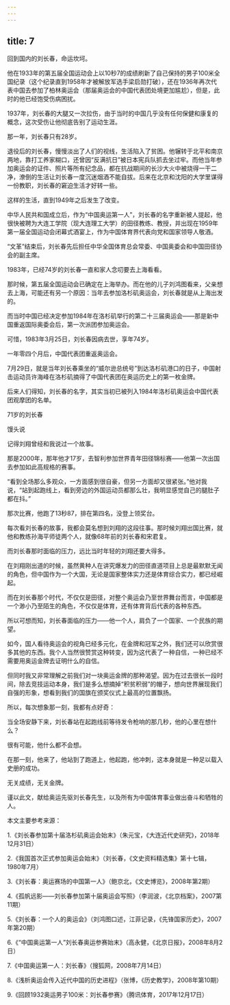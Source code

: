 ```yaml
---
---
---
```

title: 7
---



回到国内的刘长春，命运坎坷。

他在1933年的第五届全国运动会上以10秒7的成绩刷新了自己保持的男子100米全国纪录（这个纪录直到1958年才被解放军选手梁启勋打破），还在1936年再次代表中国去参加了柏林奥运会（那届奥运会的中国代表团处境更加尴尬），但是，此时的他已经饱受伤病困扰。

1937年，刘长春的大腿又一次拉伤，由于当时的中国几乎没有任何保健和康复的概念，这次受伤让他彻底告别了运动生涯。

那一年，刘长春只有28岁。

退役后的刘长春，慢慢淡出了人们的视线，生活陷入了贫困。他辗转于北平和南京两地，靠打工养家糊口，还曾因“反满抗日”被日本宪兵队抓去坐过牢。而他当年参加奥运会的证件、照片等所有纪念品，都在抗战期间的长沙大火中被烧得一干二净，潦倒的生活让刘长春一度沉迷烟酒不能自拔。后来在北京和沈阳的大学里谋得一份教职，刘长春的窘迫生活才好转一些。

这样的生活，直到1949年之后发生了改变。

中华人民共和国成立后，作为“中国奥运第一人”，刘长春的名字重新被人提起，他很快被聘为大连工学院（现大连理工大学）的田径教练、教授，并出现在1959年第一届全国运动会闭幕式酒宴上，作为中国体育界代表向党和国家领导人敬酒。

“文革”结束后，刘长春先后担任中华全国体育总会常委、中国奥委会和中国田径协会的副主席。

1983年，已经74岁的刘长春一直和家人念叨要去上海看看。

那时候，第五届全国运动会已确定在上海举办。而在他的儿子刘鸿图看来，父亲想去上海，可能还有另一个原因：当年去参加洛杉矶奥运会，刘长春就是从上海出发的。

而当时中国已经决定参加1984年在洛杉矶举行的第二十三届奥运会——那是新中国重返国际奥委会后，第一次派团参加奥运会。

可惜，1983年3月25日，刘长春因病去世，享年74岁。

一年零四个月后，中国代表团重返奥运会。

7月29日，就是当年刘长春乘坐的“威尔逊总统号”到达洛杉矶港口的日子，中国射击运动员许海峰在洛杉矶摘得了中国代表团在奥运历史上的第一枚金牌。

后来人们得知，刘长春的名字，其实当初已被列入1984年洛杉矶奥运会中国代表团观摩团的名单。

71岁的刘长春



馒头说

记得刘翔曾经和我说过一个故事。

那是2000年，那年他才17岁，去智利参加世界青年田径锦标赛——他第一次出国去参加如此高规格的赛事。

“看到全场那么多观众，一方面感到很自豪，但另一方面却又很紧张。”他对我说，“站到起跑线上，看到旁边的外国运动员都那么壮，我明显感觉自己的腿肚子都在抖。”

那次比赛，他跑了13秒87，排在第四名，没登上领奖台。

每次看刘长春的故事，我都会莫名想到刘翔的这段往事。那时候刘翔出国比赛，就他和教练孙海平师徒两个人，就像68年前的刘长春和宋君复。

而刘长春那时面临的压力，远比当时年轻的刘翔还要大得多。

在刘翔刚出道的时候，虽然黄种人在讲究爆发力的田径直道项目上总是最默默无闻的角色，但中国作为一个大国，无论是国家整体实力还是体育综合实力，都已经崛起。

而在刘长春那个时代，不仅仅是田径，对整个奥运会乃至世界舞台而言，中国都是一个渺小乃至陌生的角色，不仅仅是体育，还有体育背后代表的各种东西。

所以可想而知，刘长春面临的压力——他一个人，肩负了一个国家、一个民族的期望。

如今，国人看待奥运会的视角已经多元化，在金牌和冠军之外，我们还可以欣赏很多其他的东西。我个人当然很赞赏这种转变，因为这代表了一种自信，一种已经不需要用奥运金牌去证明什么的自信。

但同时我又非常理解之前我们对一块奥运金牌的那种渴望。因为在过去很长一段时间，除去竞技运动本身，我们是多么想摘掉“积贫积弱”的帽子，想向世界展现我们自强的形象，想看到我们的国旗在颁奖仪式上最高的位置飘扬。

所以，每次想象那一刻，我都有点好奇：

当全场安静下来，刘长春站在起跑线前等待发令枪响的那几秒，他的心里在想什么？

很有可能，他什么都不会想。

在那一刻，他来了，他站到了跑道上，他起跑，他冲刺，这本身就是一种足以载入史册的成功。

无关成绩，无关金牌。

谨以此文，献给奥运先驱刘长春先生，以及所有为中国体育事业做出奋斗和牺牲的人。

本文主要参考来源：

1.《刘长春参加第十届洛杉矶奥运会始末》（朱元宝，《大连近代史研究》，2018年12月31日）

2.《我国首次正式参加奥运会始末》（刘长春，《文史资料精选集》第十七辑，1980年7月）

3.《刘长春：奥运赛场的中国第一人》（鲍京北，《文史博览》，2008年第2期）

4.《孤帆远影——刘长春参加第十届奥运会写照》（李润波，《北京档案》，2007第11期）

5.《刘长春：一个人的奥运会》（刘鸿图口述，江菲记录，《先锋国家历史》，2007年第20期）

6.《“中国奥运第一人”刘长春奥运参赛始末》（高永健，《北京日报》，2008年8月2日）

7.《中国奥运第一人：刘长春》（搜狐网，2008年7月14日）

8.《浅析奥运会传入近代中国的历史进程》（张博，《历史教学》，2008年第10期）

9.《回顾1932奥运男子100米：刘长春参赛》（腾讯体育，2017年12月17日）